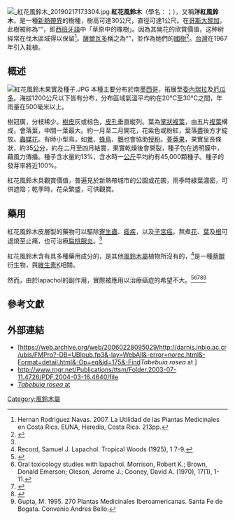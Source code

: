 {{medical}}
{{Speciesbox
|name = 紅花風鈴木
| image = Roblemorado.jpg
| genus = Tabebuia
| species = rosea
| authority = [[A._P._de_Candolle|DC.]]
|synonyms_ref = <ref>{{cite web
|url=http://www.theplantlist.org/tpl1.1/record/kew-318853
|title=The Plant List: A Working List of All Plant Species
|accessdate=June 3, 2014
|archive-date=2019-05-15
|archive-url=https://web.archive.org/web/20190515193453/http://www.theplantlist.org/tpl1.1/record/kew-318853
|dead-url=no
}}</ref>
|synonyms=
{{collapsible list|bullets = true
|''Bignonia fluviatilis'' <small>G.Mey.</small> nom. illeg.
|''Couralia rosea'' <small>(Bertol.) Donn.Sm.</small>
|''Sparattosperma roseum'' <small>(Bertol.) Miers</small>
|''Tabebuia mexicana'' <small>(Mart. ex DC.) Hemsl.</small>
|''Tabebuia punctatissima'' <small>(Kraenzl.) Standl.</small>
|''Tecoma mexicana'' <small>Mart. ex DC.</small>
|''Tecoma punctatissima'' <small>Kraenzl.</small>
|''Tecoma rosea'' <small>Bertol.</small>
}}}}
[[File:_紅花風鈴木_20190217173304.jpg|thumb]]
'''紅花風鈴木'''（學名：''{{lang|la|Tabebuia rosea}}''；{{lang-nan-tw|âng-hue hong-lîng-bo̍k}}），又稱'''洋紅風鈴木'''，是一種[[新熱帶界|新熱帶界]]的樹種，樹高可達30公尺，直徑可達1公尺。在[[哥斯大黎加|哥斯大黎加]]，此樹被称為“{{lang|es|Roble de Sabana}}”，即[[西班牙語|西班牙語]]中「草原中的橡樹」。因為其開花的欣賞價值，这种树經常在伐木區域得以保留<ref name="HernanRodriguez">Hernan Rodriguez Navas. 2007.  La Utilidad de las Plantas Medicinales en Costa Rica. EUNA, Heredia, Costa Rica. 213pp.</ref>。[[薩爾瓦多|薩爾瓦多]]稱之為“{{lang|en|Maquilishuat}}”，並作為她們的[[國樹|國樹]]<ref>{{cite news|title=【疫情減壓】初春鬧市賞花打卡遊　粉嶺中心紅花風鈴木盛放|url=https://topick.hket.com/article/2577307/%E3%80%90%E7%96%AB%E6%83%85%E6%B8%9B%E5%A3%93%E3%80%91%E5%88%9D%E6%98%A5%E9%AC%A7%E5%B8%82%E8%B3%9E%E8%8A%B1%E6%89%93%E5%8D%A1%E9%81%8A%E3%80%80%E7%B2%89%E5%B6%BA%E4%B8%AD%E5%BF%83%E7%B4%85%E8%8A%B1%E9%A2%A8%E9%88%B4%E6%9C%A8%E7%9B%9B%E6%94%BE?mtc=10027|publisher=經濟日報|date=2020-02-28|author=司徒家傑}}</ref>。[[台灣|台灣]]在1967年引入栽植。

== 概述 ==
[[File:紅花風鈴木果實及種子.JPG|thumb]]
本種主要分布於南[[墨西哥|墨西哥]]，拓展至[[委內瑞拉|委內瑞拉]]及[[厄瓜多|厄瓜多]]。海拔1200公尺以下皆有分布，分布區域氣溫平均約在20°C至30°C之間，年雨量在500毫米以上。

樹冠廣，分枝稀少。[[樹皮|樹皮]]灰或棕色，[[皮孔|皮孔]]垂直縱列。葉為[[掌狀複葉|掌狀複葉]]，由五片[[複葉|複葉]]構成，會落葉，中間一葉最大。約一月至二月開花，花紫色或粉紅，葉落盡後方才綻放。[[蟲媒花|蟲媒花]]。有時小型鳥，如[[鶯亞科|鶯]]、[[蜂鳥|蜂鳥]]、[[鵯科|鵯]]也會協助[[授粉|授粉]]。[[蓇葖果|蓇葖果]]，果實呈長條狀，約35[[公分|公分]]，約在二月至四月結實，果實乾燥後會開裂，種子包在透明膜中，藉風力傳播。種子含水量約13%，含水時一[[公斤|公斤]]平均約有45,000顆種子。種子的發芽率將近100%{{Citation needed|date=August 2011}}。

紅花風鈴木具觀賞價值，普遍見於新熱帶城市的公園或花圃，雨季時綠葉濃密，可供遮陰；乾季時，花朵繁盛，可供觀賞。

== 藥用 ==
紅花風鈴木皮層製的藥物可以驅除[[寄生蟲|寄生蟲]]、[[瘧疾|瘧疾]]，以及[[子宮癌|子宮癌]]。熬煮[[花|花]]、[[葉|葉]]及[[根|根]]可退燒至止痛，也可治療[[扁桃腺炎|扁桃腺炎]]。<ref name="HernanRodriguez" />

紅花風鈴木含有具多種藥用成分的{{le|lapachol|lapachol}}，是其他[[風鈴木屬|風鈴木屬]]植物所沒有的，<ref>Record, Samuel J.  Lapachol.    Tropical Woods  (1925),  1  7-9.</ref>{{le|lapachol|lapachol}}是一種[[萘醌|萘醌]]衍生物，與[[維生素K|維生素K]]相關。

然而，由於lapachol的副作用，實際被應用以治療癌症的希望不大。<ref>{{cite journal |author=Felício AC, Chang CV, Brandão MA, Peters VM, Guerra Mde O |title=Fetal growth in rats treated with lapachol |journal=Contraception |volume=66 |issue=4 |pages=289–93|year=2002 |pmid=12413627 |doi=10.1016/S0010-7824(02)00356-6}}</ref><ref>Oral toxicology studies with lapachol.     Morrison, Robert K.; Brown, Donald Emerson; Oleson, Jerome J.; Cooney, David A.  {{le|Toxicology and Applied Pharmacology|Toxicology and Applied Pharmacology}}  (1970),  17(1),  1-11.</ref><ref>{{cite journal |author=Guerra Mde O, Mazoni AS, Brandão MA, Peters VM |title=Toxicology of Lapachol in rats: embryolethality |journal=Brazilian journal of biology = Revista brasleira de biologia |volume=61 |issue=1|pages=171–4 |year=2001 |pmid=11340475 |doi=}}</ref><ref>{{cite journal |author=de Cássia da Silveira E Sá R, de Oliveira Guerra M |title=Reproductive toxicity of lapachol in adult male Wistar rats submitted to short-term treatment|journal=Phytotherapy research : PTR |volume=21 |issue=7 |pages=658–62 |year=2007 |pmid=17421057 |doi=10.1002/ptr.2141}}</ref><ref>Gupta, M. 1995.  270 Plantas Medicinales Iberoamericanas. Santa Fe de Bogata. Convenio Andres Bello.</ref>

==參考文獻==
{{reflist|2}}

== 外部連結 ==
* [https://web.archive.org/web/20060228095029/http://darnis.inbio.ac.cr/ubis/FMPro?-DB=UBIpub.fp3&-lay=WebAll&-error=norec.html&-Format=detail.html&-Op=eq&id=175&-Find''Tabebuia rosea'' at {{le|Atta, INBio|Atta, INBio}}]
* http://www.rngr.net/Publications/ttsm/Folder.2003-07-11.4726/PDF.2004-03-16.4640/file {{Wayback|url=http://www.rngr.net/Publications/ttsm/Folder.2003-07-11.4726/PDF.2004-03-16.4640/file |date=20081013024938 }}
* [https://web.archive.org/web/20120210044056/http://www.inbio.ac.cr/bims/k03/p13/c045/o0140/f01351/g007258/s021127.htm ''Tabebuia rosea'' at {{le|Atta, INBio|Atta, INBio}}]

{{National Symbols of El Salvador}}
{{Taxonbar|from=Q3695281}}

[[Category:風鈴木屬|Category:風鈴木屬]]